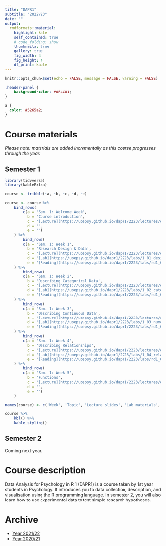```yaml
---
title: "DAPR1"
subtitle: "2022/23"
date: ""
output:
  rmdformats::material:
    highlight: kate
    self_contained: true
    # code_folding: show
    thumbnails: true
    gallery: true
    fig_width: 4
    fig_height: 4
    df_print: kable
---
```



```r
knitr::opts_chunk$set(echo = FALSE, message = FALSE, warning = FALSE)
```


```css
.header-panel {
    background-color: #0F4C81;
}

a {
  color: #5265a2;
}

```


# Course materials {.tabset .tabset-pills}

_Please note: materials are added incrementally as this course progresses through the year._

## Semester 1

```r
library(tidyverse)
library(kableExtra)

course <- tribble(~a, ~b, ~c, ~d, ~e)

course <- course %>%
    bind_rows(
        c(a = 'Sem. 1: Welcome Week',
          b = 'Course introduction',
          c = '[Lecture](https://uoepsy.github.io/dapr1/2223/lectures/dapr1_welcome_week.pdf)',
          d = '',
          e = '')
    ) %>%
        bind_rows(
        c(a = 'Sem. 1: Week 1',
          b = 'Research Design & Data',
          c = '[Lecture](https://uoepsy.github.io/dapr1/2223/lectures/dapR1_lec1_ResearchDesign-Data.html#1)',
          d = '[Lab](https://uoepsy.github.io/dapr1/2223/labs/1_01_design_and_data.html)',
          e = '[Reading](https://uoepsy.github.io/dapr1/2223/labs/rd1_01.html)')
    ) %>%
        bind_rows(
        c(a = 'Sem. 1: Week 2',
          b = 'Describing Categorical Data',
          c = '[Lecture](https://uoepsy.github.io/dapr1/2223/lectures/dapR1_lec2_DescribingCategoricalData.html#1)',
          d = '[Lab](https://uoepsy.github.io/dapr1/2223/labs/1_02_categorical_data.html)',
          e = '[Reading](https://uoepsy.github.io/dapr1/2223/labs/rd1_02.html)')
    ) %>%
        bind_rows(
        c(a = 'Sem. 1: Week 3',
          b = 'Describing Continuous Data',
          c = '[Lecture](https://uoepsy.github.io/dapr1/2223/lectures/dapR1_lec3_DescribingContData.html#1)',
          d = '[Lab](https://uoepsy.github.io/dapr1/2223/labs/1_03_numeric_data.html)',
          e = '[Reading](https://uoepsy.github.io/dapr1/2223/labs/rd1_03.html)')
    ) %>%
        bind_rows(
        c(a = 'Sem. 1: Week 4',
          b = 'Describing Relationships',
          c = '[Lecture](https://uoepsy.github.io/dapr1/2223/lectures/dapR1_lec4_DescribingRelationships.html#1)',
          d = '[Lab](https://uoepsy.github.io/dapr1/2223/labs/1_04_relationships.html)',
          e = '[Reading](https://uoepsy.github.io/dapr1/2223/labs/rd1_04.html)')
    ) %>%
        bind_rows(
        c(a = 'Sem. 1: Week 5',
          b = 'Functions',
          c = '[Lecture](https://uoepsy.github.io/dapr1/2223/lectures/dapR1_lec5_Functions.html#1)',
          d = '',
          e = '')
    )

names(course) <- c('Week', 'Topic', 'Lecture slides', 'Lab materials', 'Readings')

course %>%
    kbl() %>%
    kable_styling()
```


## Semester 2

Coming next year.


# Course description

Data Analysis for Psychology in R 1 (DAPR1) is a course taken by 1st year students in Psychology. It introduces you to data collection, description, and visualisation using the R programming language. In semester 2, you will also learn how to use experimental data to test simple research hypotheses.


# Archive

- [Year 2021/22](https://uoepsy.github.io/dapr1/2122/index.html)
- [Year 2020/21](https://uoepsy.github.io/dapr1/2021/index.html)

